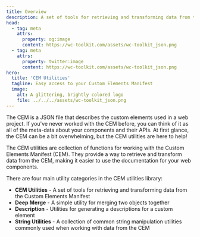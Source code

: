 ```yaml
---
title: Overview
description: A set of tools for retrieving and transforming data from the Custom Elements Manifest 
head:
  - tag: meta
    attrs:
      property: og:image
      content: https://wc-toolkit.com/assets/wc-toolkit_json.png
  - tag: meta
    attrs:
      property: twitter:image
      content: https://wc-toolkit.com/assets/wc-toolkit_json.png
hero:
  title: 'CEM Utilities'
  tagline: Easy access to your Custom Elements Manifest
  image:
    alt: A glittering, brightly colored logo
    file: ../../../assets/wc-toolkit_json.png
---
```


The CEM is a JSON file that describes the custom elements used in a web project. 
If you've never worked with the CEM before, you can think of it as all of the meta-data about your components and their APIs.
At first glance, the CEM can be a bit overwhelming, but the CEM utilities are here to help!

The CEM utilities are collection of functions for working with the Custom Elements Manifest (CEM). 
They provide a way to retrieve and transform data from the CEM, making it easier to use the documentation for your web components.

There are four main utility categories in the CEM utilities library:

- **CEM Utilities** - A set of tools for retrieving and transforming data from the Custom Elements Manifest
- **Deep Merge** - A simple utility for merging two objects together 
- **Description** - Utilities for generating a descriptions for a custom element
- **String Utilities** - A collection of common string manipulation utilities commonly used when working with data from the CEM